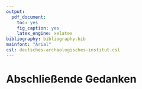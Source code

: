 ```yaml
---
output: 
  pdf_document:
    toc: yes 
    fig_caption: yes
    latex_engine: xelatex
bibliography: bibliography.bib
mainfont: "Arial"
csl: deutsches-archaologisches-institut.csl
---
```


# Abschließende Gedanken


